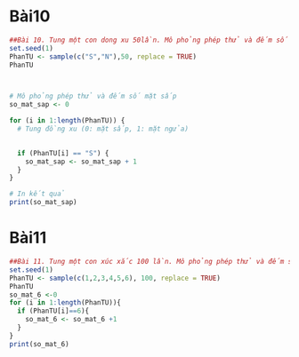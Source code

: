 # Bài10
```r

##Bài 10. Tung một con dong xu 50lần. Mô phỏng phép thử và đếm số lần xuất hiện mặt sấp ngửa .
set.seed(1)
PhanTU <- sample(c("S","N"),50, replace = TRUE)
PhanTU



# Mô phỏng phép thử và đếm số mặt sấp
so_mat_sap <- 0

for (i in 1:length(PhanTU)) {
  # Tung đồng xu (0: mặt sấp, 1: mặt ngửa)
  

  if (PhanTU[i] == "S") {
    so_mat_sap <- so_mat_sap + 1
  }
}

# In kết quả
print(so_mat_sap)
```

# Bài11
```r
##Bài 11. Tung một con xúc xắc 100 lần. Mô phỏng phép thử và đếm số lần xuất hiện mặt 6 chấm.
set.seed(1)
PhanTU <- sample(c(1,2,3,4,5,6), 100, replace = TRUE)
PhanTU
so_mat_6 <-0
for (i in 1:length(PhanTU)){
  if (PhanTU[i]==6){
    so_mat_6 <- so_mat_6 +1
  }
}
print(so_mat_6)

```